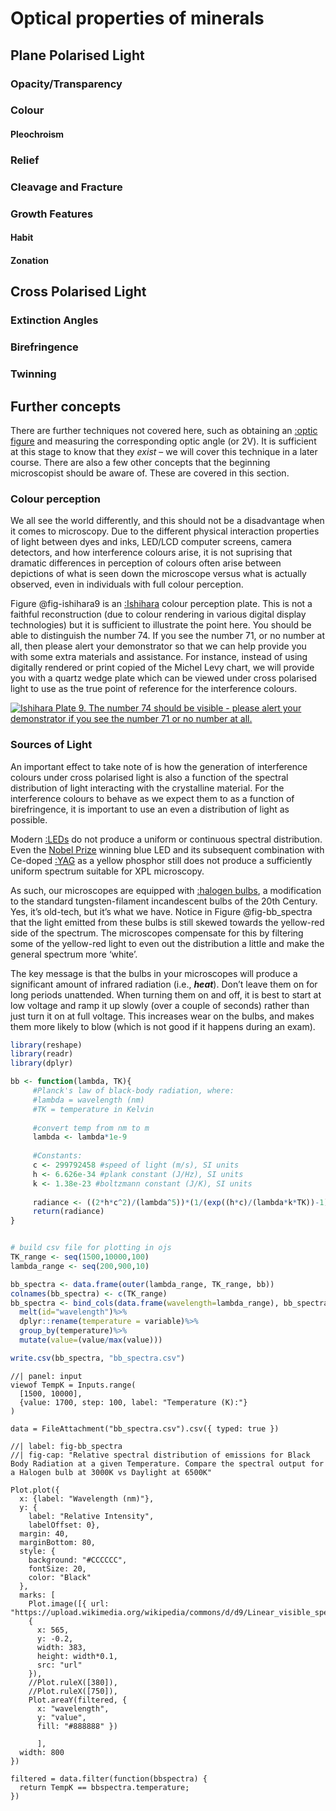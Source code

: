 
# Optical properties of minerals

## Plane Polarised Light

### Opacity/Transparency

### Colour

#### Pleochroism

### Relief

### Cleavage and Fracture
 
### Growth Features

#### Habit

#### Zonation

## Cross Polarised Light

### Extinction Angles

### Birefringence

### Twinning


## Further concepts

There are further techniques not covered here, such as obtaining an [:optic figure](https://en.wikipedia.org/wiki/Conoscopic_interference_pattern) and measuring the corresponding optic angle (or 2V). It is sufficient at this stage to know that they *exist* -- we will cover this technique in a later course. There are also a few other concepts that the beginning microscopist should be aware of. These are covered in this section.

### Colour perception

We all see the world differently, and this should not be a disadvantage when it comes to microscopy. Due to the different physical interaction properties of light between dyes and inks, LED/LCD computer screens, camera detectors, and how interference colours arise, it is not suprising that dramatic differences in perception of colours often arise between depictions of what is seen down the microscope versus what is actually observed, even in individuals with full colour perception. 

Figure @fig-ishihara9 is an [:Ishihara]() colour perception plate. This is not a faithful reconstruction (due to colour rendering in various digital display technologies) but it is sufficient to illustrate the point here. You should be able to distinguish the number 74. If you see the number 71, or no number at all, then please alert your demonstrator so that we can help provide you with some extra materials and assistance. For instance, instead of using digitally rendered or print copied of the Michel Levy chart, we will provide you with a quartz wedge plate which can be viewed under cross polarised light to use as the true point of reference for the interference colours. 

[![Ishihara Plate 9. The number 74 should be visible - please alert your demonstrator if you see the number 71 or no number at all.](Ishihara_9.svg "Ishihara Plate 9"){#fig-ishihara9}]("https://commons.wikimedia.org/wiki/File:Ishihara_9.svg")

### Sources of Light

An important effect to take note of is how the generation of interference colours under cross polarised light is also a function of the spectral distribution of light interacting with the crystalline material. For the interference colours to behave as we expect them to as a function of birefringence, it is important to use an even a distribution of light as possible. 

Modern [:LEDs](https://en.wikipedia.org/wiki/Light-emitting_diode) do not produce a uniform or continuous spectral distribution. Even the [Nobel Prize](https://www.nobelprize.org/prizes/physics/2014/press-release/) winning blue LED and its subsequent combination with Ce-doped [:YAG](https://en.wikipedia.org/wiki/Yttrium_aluminium_garnet) as a yellow phosphor still does not produce a sufficiently uniform spectrum suitable for XPL microscopy. 

As such, our microscopes are equipped with [:halogen bulbs](https://en.wikipedia.org/wiki/Halogen_lamp), a modification to the standard tungsten-filament incandescent bulbs of the 20th Century. Yes, it's old-tech, but it's what we have. Notice in Figure @fig-bb_spectra that the light emitted from these bulbs is still skewed towards the yellow-red side of the spectrum. The microscopes compensate for this by filtering some of the yellow-red light to even out the distribution a little and make the general spectrum more 'white'.

The key message is that the bulbs in your microscopes will produce a significant amount of infrared radiation (i.e., ***heat***). Don't leave them on for long periods unattended. When turning them on and off, it is best to start at low voltage and ramp it up slowly (over a couple of seconds) rather than just turn it on at full voltage. This increases wear on the bulbs, and makes them more likely to blow (which is not good if it happens during an exam).

```r
library(reshape)
library(readr)
library(dplyr)

bb <- function(lambda, TK){
     #Planck's law of black-body radiation, where:
     #lambda = wavelength (nm)
     #TK = temperature in Kelvin
      
     #convert temp from nm to m
     lambda <- lambda*1e-9
     
     #Constants:
     c <- 299792458 #speed of light (m/s), SI units
     h <- 6.626e-34 #plank constant (J/Hz), SI units
     k <- 1.38e-23 #boltzmann constant (J/K), SI units 
    
     radiance <- ((2*h*c^2)/(lambda^5))*(1/(exp((h*c)/(lambda*k*TK))-1))
     return(radiance)
}


# build csv file for plotting in ojs
TK_range <- seq(1500,10000,100)
lambda_range <- seq(200,900,10)

bb_spectra <- data.frame(outer(lambda_range, TK_range, bb))
colnames(bb_spectra) <- c(TK_range)
bb_spectra <- bind_cols(data.frame(wavelength=lambda_range), bb_spectra)%>%
  melt(id="wavelength")%>%
  dplyr::rename(temperature = variable)%>%
  group_by(temperature)%>%
  mutate(value=(value/max(value)))

write.csv(bb_spectra, "bb_spectra.csv")

```



```ojs
//| panel: input
viewof TempK = Inputs.range(
  [1500, 10000], 
  {value: 1700, step: 100, label: "Temperature (K):"}
)
```
```ojs
data = FileAttachment("bb_spectra.csv").csv({ typed: true })
```

```ojs
//| label: fig-bb_spectra
//| fig-cap: "Relative spectral distribution of emissions for Black Body Radiation at a given Temperature. Compare the spectral output for a Halogen bulb at 3000K vs Daylight at 6500K"

Plot.plot({
  x: {label: "Wavelength (nm)"},
  y: {
    label: "Relative Intensity",
    labelOffset: 0},
  margin: 40,
  marginBottom: 80,
  style: {
    background: "#CCCCCC",
    fontSize: 20,
    color: "Black"
  },
  marks: [
    Plot.image([{ url: "https://upload.wikimedia.org/wikipedia/commons/d/d9/Linear_visible_spectrum.svg"}],
    {
      x: 565,
      y: -0.2,
      width: 383,
      height: width*0.1,
      src: "url"
    }),
    //Plot.ruleX([380]),
    //Plot.ruleX([750]),
    Plot.areaY(filtered, { 
      x: "wavelength", 
      y: "value", 
      fill: "#888888" })
      
      ],
  width: 800
})

```

```ojs
filtered = data.filter(function(bbspectra) {
  return TempK == bbspectra.temperature;
})
```

